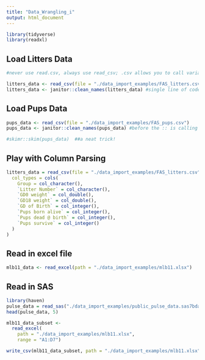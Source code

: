 ```yaml
---
title: "Data_Wrangling_i"
output: html_document
---
```


```r
library(tidyverse)
library(readxl)
```


## Load Litters Data
```r
#never use read.csv, always use read_csv; .csv allows you to call variables not using full name

litters_data <- read_csv(file = "./data_import_examples/FAS_litters.csv")
litters_data <- janitor::clean_names(litters_data) #single line of code to clean up names
```


## Load Pups Data
```r
pups_data <- read_csv(file = "./data_import_examples/FAS_pups.csv")
pups_data <- janitor::clean_names(pups_data) #before the :: is calling specific package, after :: calls function; 

#skimr::skim(pups_data)  ##a neat trick!
```

## Play with Column Parsing
```r
litters_data = read_csv(file = "./data_import_examples/FAS_litters.csv",
  col_types = cols(
    Group = col_character(),
    `Litter Number` = col_character(),
    `GD0 weight` = col_double(),
    `GD18 weight` = col_double(),
    `GD of Birth` = col_integer(),
    `Pups born alive` = col_integer(),
    `Pups dead @ birth` = col_integer(),
    `Pups survive` = col_integer()
  )
)
```

## Read in excel file
```r
mlb11_data <- read_excel(path = "./data_import_examples/mlb11.xlsx")
```

## Read in SAS
```r
library(haven)
pulse_data = read_sas("./data_import_examples/public_pulse_data.sas7bdat")
head(pulse_data, 5)
```
```r
mlb11_data_subset <- 
  read_excel(
    path = "./data_import_examples/mlb11.xlsx", 
    range = "A1:D7")

write_csv(mlb11_data_subset, path = "./data_import_examples/mlb11.xlsx")
```


